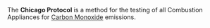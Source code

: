 The '''Chicago Protocol''' is a method for the testing of all Combustion Appliances for [[Carbon Monoxide]] emissions.

{{stub}}